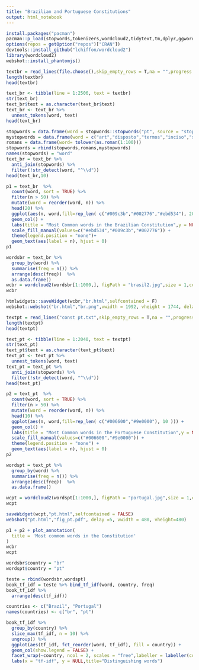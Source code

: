 ```yaml
---
title: "Brazilian and Portuguese Constitutions"
output: html_notebook
---
```


```r
install.packages("pacman")
pacman::p_load(stopwords,tokenizers,wordcloud2,tidytext,tm,dplyr,ggwordcloud,readr,stringr,widyr,geobr,webshot,devtools,htmlwidgets,patchwork,forcats)
options(repos = getOption("repos")["CRAN"])
devtools::install_github("lchiffon/wordcloud2")
library(wordcloud2)
webshot::install_phantomjs()
```


```r
textbr = read_lines(file.choose(),skip_empty_rows = T,na = "",progress = T)
length(textbr)
head(textbr)
```

```r
text_br <- tibble(line = 1:2506, text = textbr)
str(text_br)
text_br$text = as.character(text_br$text)
text_br <- text_br %>%
  unnest_tokens(word, text)
head(text_br)
```

```r
stopwords = data.frame(word = stopwords::stopwords("pt", source = "stopwords-iso"))
mystopwords = data.frame(word = c("art","disposto","termos","inciso","seção","título","caput","b","á"))
romans = data.frame(word= tolower(as.roman(1:100)))
stopwords = rbind(stopwords,romans,mystopwords)
names(stopwords) = "word"
text_br = text_br %>% 
  anti_join(stopwords) %>% 
  filter(!str_detect(word, "^\\d"))
head(text_br,10)
```

```r
p1 = text_br  %>% 
  count(word, sort = TRUE) %>%
  filter(n > 50) %>%
  mutate(word = reorder(word, n)) %>%
  head(20) %>%
  ggplot(aes(n, word,fill=rep_len( c("#009c3b","#002776","#ebd534"), 20 ))) +
  geom_col() +
  labs(title = "Most Common words in the Brazilian Constitution",y = NULL,x=NULL) +
  scale_fill_manual(values=c("#ebd534","#009c3b","#002776")) +
  theme(legend.position = "none")+
  geom_text(aes(label = n), hjust = 0)
p1
```

```r
wordsbr = text_br %>% 
  group_by(word) %>% 
  summarise(freq = n()) %>% 
  arrange(desc(freq))  %>% 
  as.data.frame()
wcbr = wordcloud2(wordsbr[1:1000,], figPath = "brasil2.jpg",size = 1,color = rep_len( c("#009c3b","#ebd534","#002776"), 1000 ),backgroundColor = "white")
wcbr
```

```r
htmlwidgets::saveWidget(wcbr,"br.html",selfcontained = F)
webshot::webshot("br.html","br.png",vwidth = 1992, vheight = 1744, delay =10)
```



```r
textpt = read_lines("const pt.txt",skip_empty_rows = T,na = "",progress = T)
length(textpt)
head(textpt)
```

```r
text_pt <- tibble(line = 1:2040, text = textpt)
str(text_pt)
text_pt$text = as.character(text_pt$text)
text_pt <- text_pt %>%
  unnest_tokens(word, text)
text_pt = text_pt %>% 
  anti_join(stopwords) %>% 
  filter(!str_detect(word, "^\\d"))
head(text_pt)
```

```r
p2 = text_pt  %>% 
  count(word, sort = TRUE) %>%
  filter(n > 50) %>%
  mutate(word = reorder(word, n)) %>%
  head(10) %>%
  ggplot(aes(n, word,fill=rep_len( c("#006600","#9e0000"), 10 ))) +
  geom_col() +
  labs(title = "Most Common words in the Portuguese Constitution",y = NULL,x=NULL) +
  scale_fill_manual(values=c("#006600","#9e0000")) +
  theme(legend.position = "none") +
  geom_text(aes(label = n), hjust = 0)
p2
```


```r
wordspt = text_pt %>% 
  group_by(word) %>% 
  summarise(freq = n()) %>% 
  arrange(desc(freq))  %>% 
  as.data.frame()
```

```r
wcpt = wordcloud2(wordspt[1:1000,], figPath = "portugal.jpg",size = 1,color = rep_len( c("#006600","#9e0000"), 1000 ),backgroundColor = "white")
wcpt
```


```r
saveWidget(wcpt,"pt.html",selfcontained = FALSE)
webshot("pt.html","fig_pt.pdf", delay =5, vwidth = 480, vheight=480)
```

```r
p1 + p2 + plot_annotation(
  title = 'Most common words in the Constitution'
)
wcbr
wcpt
```

```r
wordsbr$country = "br"
wordspt$country = "pt"

teste = rbind(wordsbr,wordspt)
book_tf_idf = teste %>% bind_tf_idf(word, country, freq)
book_tf_idf %>%
  arrange(desc(tf_idf))
```



```r

countries <- c("Brazil", "Portugal")
names(countries) <- c("br", "pt")

book_tf_idf %>%
  group_by(country) %>%
  slice_max(tf_idf, n = 10) %>%
  ungroup() %>%
  ggplot(aes(tf_idf, fct_reorder(word, tf_idf), fill = country)) +
  geom_col(show.legend = FALSE) +
  facet_wrap(~country, ncol = 2, scales = "free",labeller = labeller(country = countries)) +
  labs(x = "tf-idf", y = NULL,title="Distinguishing words")
```

